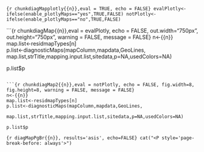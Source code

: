 ```{r chunkdiagMapplotly{{n}},eval = TRUE, echo = FALSE}
evalPlotly<-ifelse(enable_plotlyMaps=="yes",TRUE,FALSE)
notPlotly<-ifelse(enable_plotlyMaps=="no",TRUE,FALSE)
```

```{r chunkdiagMap{{n}},eval = evalPlotly, echo = FALSE, out.width="750px", out.height="750px", warning = FALSE, message = FALSE}
n<-{{n}}
map.list<-residmapTypes[n]  
p.list<-diagnosticMaps(mapColumn,mapdata,GeoLines,
                         map.list,strTitle,mapping.input.list,sitedata,p=NA,usedColors=NA)

p.list$p  
```

```{r chunkdiagMap2{{n}},eval = notPlotly, echo = FALSE, fig.width=8, fig.height=8, warning = FALSE, message = FALSE}
n<-{{n}}
map.list<-residmapTypes[n]  
p.list<-diagnosticMaps(mapColumn,mapdata,GeoLines,
                         map.list,strTitle,mapping.input.list,sitedata,p=NA,usedColors=NA)

p.list$p  
```

```{r diagMapPgBr{{n}}, results='asis', echo=FALSE}
cat("<P style='page-break-before: always'>") 
```